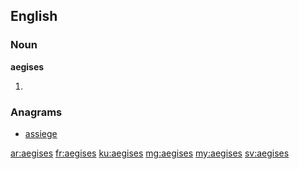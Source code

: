 ==English==

===Noun===
'''aegises''' {{p}}

# {{plural of|[[aegis#English|aegis]]}}

===Anagrams===
* [[assiege#English|assiege]]

[[ar:aegises]]
[[fr:aegises]]
[[ku:aegises]]
[[mg:aegises]]
[[my:aegises]]
[[sv:aegises]]
